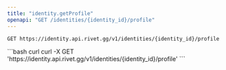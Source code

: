 ```yaml
---
title: "identity.getProfile"
openapi: "GET /identities/{identity_id}/profile"
---
```


```
GET https://identity.api.rivet.gg/v1/identities/{identity_id}/profile
```


<RequestExample>
```bash curl
curl -X GET 'https://identity.api.rivet.gg/v1/identities/{identity_id}/profile'
```
</RequestExample>
